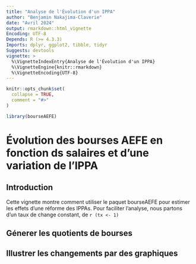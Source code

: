```yaml
---
title: "Analyse de l'Évolution d'un IPPA"
author: "Benjamin Nakajima-Claverie"
date: "Avril 2024"
output: rmarkdown::html_vignette
Encoding: UTF-8
Depends: R (>= 4.3.3)
Imports: dplyr, ggplot2, tibble, tidyr
Suggests: devtools
vignette: >
  %\VignetteIndexEntry{Analyse de l'Évolution d'un IPPA}
  %\VignetteEngine{knitr::rmarkdown}
  %\VignetteEncoding{UTF-8}
---
```


```r
knitr::opts_chunk$set(
  collapse = TRUE,
  comment = "#>"
)
```

```r
library(bourseAEFE)
```
# Évolution des bourses AEFE en fonction ds salaires et d'une variation de l'IPPA

## Introduction
Cette vignette montre comment utiliser le paquet bourseAEFE pour estimer les effets d'une réforme des IPPAs.
Pour faciliter l'analyse, nous partons d'un taux de change constant, de `r (tx <- 1)`


## Génerer les quotients de bourses

## Illustrer les changements par des graphiques 

